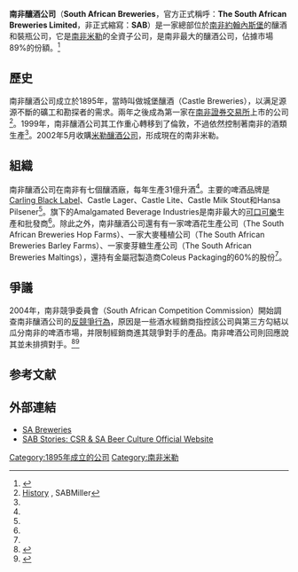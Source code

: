 {{Infobox company
| name             = 南非釀酒公司
| logo             = [[File:SAB_logo.png|150px]]
| type             = [[子公司|子公司]]
| predecessor      =
| successor        =
| foundation       = 1895年
| founder          =
| defunct          =
| location_city    = 約翰內斯堡
| location_country = [[南非|南非]]
| locations        =
| area_served      = [[南非|南非]]
| key_people       = Norman Adami<ref>{{cite web|url=http://www.sablimited.co.za/sablimited/content/en/sab-management|title=Management|accessdate=5 December 2011|publisher=The South African Breweries Ltd|deadurl=yes|archiveurl=https://web.archive.org/web/20111130161034/http://www.sablimited.co.za/sablimited/content/en/sab-management|archivedate=2011年11月30日}}</ref><br><small>（董事長）</small>
| industry         = [[快速消費品|快速消費品]]
| products         = [[啤酒|啤酒]]和[[軟飲料|軟飲料]]
| production       =
| revenue          =
| owner            =
| num_employees    = 約9,400<ref name=corpbro>{{cite web|url=http://www.sablimited.co.za/sablimited/action/media/downloadFile?media_fileid=791|title=Corporate Brochure|accessdate=5 December 2011|publisher=The South African Breweries Ltd|deadurl=yes|archiveurl=https://web.archive.org/web/20110912014624/http://www.sablimited.co.za/sablimited/action/media/downloadFile?media_fileid=791|archivedate=2011年9月12日}}</ref>
| parent           =  [[南非米勒|南非米勒]]
| divisions        =
| subsid           =
| homepage         =  [http://www.sab.co.za/ SA Breweries]
| footnotes        =
| intl             =
}}
'''南非釀酒公司'''（'''South African Breweries'''，官方正式稱呼：'''The South African Breweries Limited'''，非正式縮寫：'''SAB'''）是一家總部位於[[南非|南非]][[約翰內斯堡|約翰內斯堡]]的釀酒和裝瓶公司，它是[[南非米勒|南非米勒]]的全資子公司，是南非最大的釀酒公司，佔據市場89%的份額。<ref>{{cite news|url=http://uk.reuters.com/article/2007/03/13/uk-sabmiller-amstel-idUKL1361162120070313|title=SABMiller says Heineken calls time on Amstel licence|accessdate=5 December 2011|publisher=Reuters|date=13 March 2007|archive-date=2013-02-28|archive-url=https://web.archive.org/web/20130228150434/http://uk.reuters.com/article/2007/03/13/uk-sabmiller-amstel-idUKL1361162120070313|dead-url=yes}}</ref>
==歷史==
南非釀酒公司成立於1895年，當時叫做城堡釀酒（Castle Breweries），以满足源源不斷的礦工和勘探者的需求。兩年之後成為第一家在[[南非證券交易所|南非證券交易所]]上市的公司<ref name="sabmiller.com">[http://www.sabmiller.com/about-us/history History] {{Webarchive|url=https://archive.is/20140807235936/http://www.sabmiller.com/about-us/history |date=2014-08-07 }}, SABMiller</ref>。1999年，南非釀酒公司其工作重心轉移到了倫敦，不過依然控制著南非的酒類生產<ref name="sabmiller.com"/>。2002年5月收購[[米勒釀酒公司|米勒釀酒公司]]，形成現在的南非米勒。

==組織==
南非釀酒公司在南非有七個釀酒廠，每年生產31億升酒<ref name=corpbro/>。主要的啤酒品牌是[[Carling_Black_Label|Carling Black Label]]、Castle Lager、Castle Lite、Castle Milk Stout和Hansa Pilsener<ref name=corpbro/>。旗下的Amalgamated Beverage Industries是南非最大的[[可口可樂|可口可樂]]生產和批發商<ref name=corpbro/>。除此之外，南非釀酒公司還有有一家啤酒花生產公司（The South African Breweries Hop Farms）、一家大麥種植公司（The South African Breweries Barley Farms）、一家麥芽糖生產公司（The South African Breweries Maltings），還持有金屬冠製造商Coleus Packaging的60%的股份<ref name=corpbro/>。

==爭議==
2004年，南非競爭委員會（South African Competition Commission）開始調查南非釀酒公司的[[反競爭行為|反競爭行為]]，原因是一些酒水經銷商指控該公司與第三方勾結以瓜分南非的啤酒市場，并限制經銷商進其競爭對手的產品。南非啤酒公司則回應說其並未排擠對手。<ref name = M&G>{{cite web |url=http://www.mg.co.za/article/2010-08-12-no-chance-for-independent-distributors-against-sab |title=No chance for independent distributors against SAB |work= |publisher=Mail & Guardian Newspaper |accessdate=12 August 2010 |archive-date=2014-08-08 |archive-url=https://web.archive.org/web/20140808041224/http://mg.co.za/article/2010-08-12-no-chance-for-independent-distributors-against-sab |dead-url=no }}</ref><ref name = Businessday>{{cite web |url=http://allafrica.com/stories/201008110840.html |title=SAB antitrust hearing cut short |work= |publisher=Business Day |accessdate=2010-08-11 |archive-date=2012-04-21 |archive-url=https://web.archive.org/web/20120421034156/http://allafrica.com/stories/201008110840.html |dead-url=no }}</ref>

==参考文献==
{{reflist}}

==外部連結==
*[http://www.sab.co.za/ SA Breweries]{{Wayback|url=http://www.sab.co.za/ |date=20160624155740 }}
*[https://web.archive.org/web/20140523230217/http://www.sabstories.co.za/ SAB Stories: CSR & SA Beer Culture Official Website]
[[Category:1895年成立的公司|Category:1895年成立的公司]]
[[Category:南非米勒|Category:南非米勒]]